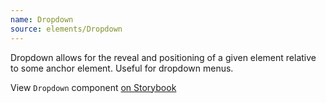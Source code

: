 ```yaml
---
name: Dropdown
source: elements/Dropdown
---
```


Dropdown allows for the reveal and positioning of a given element relative to
some anchor element. Useful for dropdown menus.

View `Dropdown` component
[on Storybook](https://palette-storybook.artsy.net/?path=/story/components-dropdown--default)
